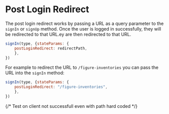 

# Post Login Redirect

The post login redirect works by passing a URL as a query parameter to the `signIn` or `signUp` method. Once the user is logged in successfully, they will be redirected to that URL.ey are then redirected to that URL.

```js
signIn(type, {stateParams: {
	postLoginRedirect: redirectPath,
	},
})
```

For example to redirect the URL to `/figure-inventories` you can pass the URL into the `signIn` method:

```js
signIn(type, {stateParams: {
	postLoginRedirect: "/figure-inventories",
	},
})
```

{/* 
Test on client not successfull even with path hard coded
*/}

